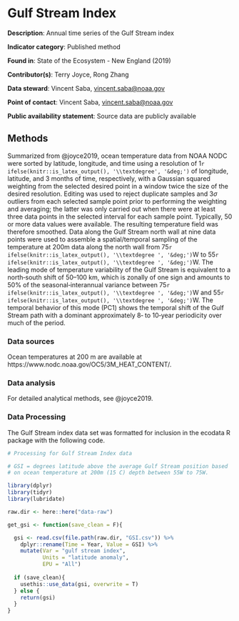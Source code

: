 # Gulf Stream Index

**Description**: Annual time series of the Gulf Stream index

**Indicator category**: Published method

**Found in**: State of the Ecosystem - New England (2019)

**Contributor(s)**: Terry Joyce, Rong Zhang
  
**Data steward**: Vincent Saba, <vincent.saba@noaa.gov>
  
**Point of contact**: Vincent Saba, <vincent.saba@noaa.gov>
  
**Public availability statement**: Source data are publicly available

## Methods

Summarized from @joyce2019, ocean temperature data from NOAA NODC were sorted by latitude, longitude, and time using a resolution of 1`r ifelse(knitr::is_latex_output(), '\\textdegree', '&deg;')` of longitude, latitude, and 3 months of time, respectively, with a Gaussian squared weighting from the selected desired point in a window twice the size of the desired resolution. Editing was used to reject duplicate samples and 3$\sigma$ outliers from each selected sample point prior to performing the weighting and averaging; the latter was only carried out when there were at least three data points in the selected interval for each sample point. Typically, 50 or more data values were available. The resulting temperature field was therefore smoothed. Data along the Gulf Stream north wall at nine data points were used to assemble a spatial/temporal sampling of the temperature at 200m data along the north wall from 75`r ifelse(knitr::is_latex_output(), '\\textdegree ', '&deg;')`W to 55`r ifelse(knitr::is_latex_output(), '\\textdegree ', '&deg;')`W. The leading mode of temperature variability of the Gulf Stream is equivalent to a north‐south shift of 50–100 km, which is zonally of one sign and amounts to 50\% of the seasonal‐interannual variance between 75`r ifelse(knitr::is_latex_output(), '\\textdegree ', '&deg;')`W and 55`r ifelse(knitr::is_latex_output(), '\\textdegree ', '&deg;')`W. The temporal behavior of this mode (PC1) shows the temporal shift of the Gulf Stream path with a dominant approximately 8‐ to 10‐year periodicity over much of the period. 

### Data sources

Ocean temperatures at 200 m are available at https://www.nodc.noaa.gov/OC5/3M_HEAT_CONTENT/.

### Data analysis

For detailed analytical methods, see @joyce2019. 

### Data Processing

The Gulf Stream index data set was formatted for inclusion in the ecodata R package with the following code.

<!-- {{ProcessStart}} -->
```r
# Processing for Gulf Stream Index data

# GSI = degrees latitude above the average Gulf Stream position based
# on ocean temperature at 200m (15 C) depth between 55W to 75W.

library(dplyr)
library(tidyr)
library(lubridate)

raw.dir <- here::here("data-raw")

get_gsi <- function(save_clean = F){

  gsi <- read.csv(file.path(raw.dir, "GSI.csv")) %>% 
    dplyr::rename(Time = Year, Value = GSI) %>% 
    mutate(Var = "gulf stream index",
           Units = "latitude anomaly",
           EPU = "All")
  
  if (save_clean){
    usethis::use_data(gsi, overwrite = T)
  } else {
    return(gsi)
  }
}

```
<!-- {{ProcessEnd}} -->
